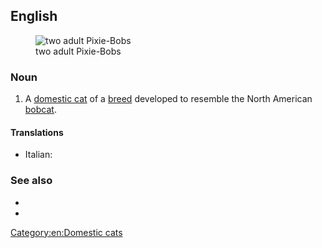 ==English==
[[File:Uptoyou_duFarWestwithBePacific2.jpg|thumb|two adult Pixie-Bobs]]

===Noun===
{{en-noun|head=[[pixie|Pixie]]-[[bob|Bob]]}}

# {{lb|en|zoology}} A [[domestic cat]] of a [[breed]] developed to resemble the North American [[bobcat]].

====Translations====
{{checktrans-top}}
* Italian: {{t-check|it|gatto Pixie-Bob}}
{{trans-mid}}
{{trans-bottom}}

===See also===
* {{pedia|Pixie-Bob}}
* {{comcatlite|Pixie-Bob}}

[[Category:en:Domestic cats]]